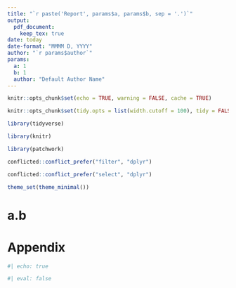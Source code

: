 ```yaml
---
title: "`r paste('Report', params$a, params$b, sep = '.')`"
output: 
  pdf_document: 
    keep_tex: true
date: today
date-format: "MMMM D, YYYY"
author: "`r params$author`"
params:
  a: 1
  b: 1
  author: "Default Author Name"
---
```


```r

knitr::opts_chunk$set(echo = TRUE, warning = FALSE, cache = TRUE)

knitr::opts_chunk$set(tidy.opts = list(width.cutoff = 100), tidy = FALSE, fig.align = "center", echo = FALSE, cache = TRUE)

library(tidyverse)

library(knitr)

library(patchwork)

conflicted::conflict_prefer("filter", "dplyr")

conflicted::conflict_prefer("select", "dplyr")

theme_set(theme_minimal())

```


# a.b



\newpage


# Appendix


```r

#| echo: true

#| eval: false

``` 
